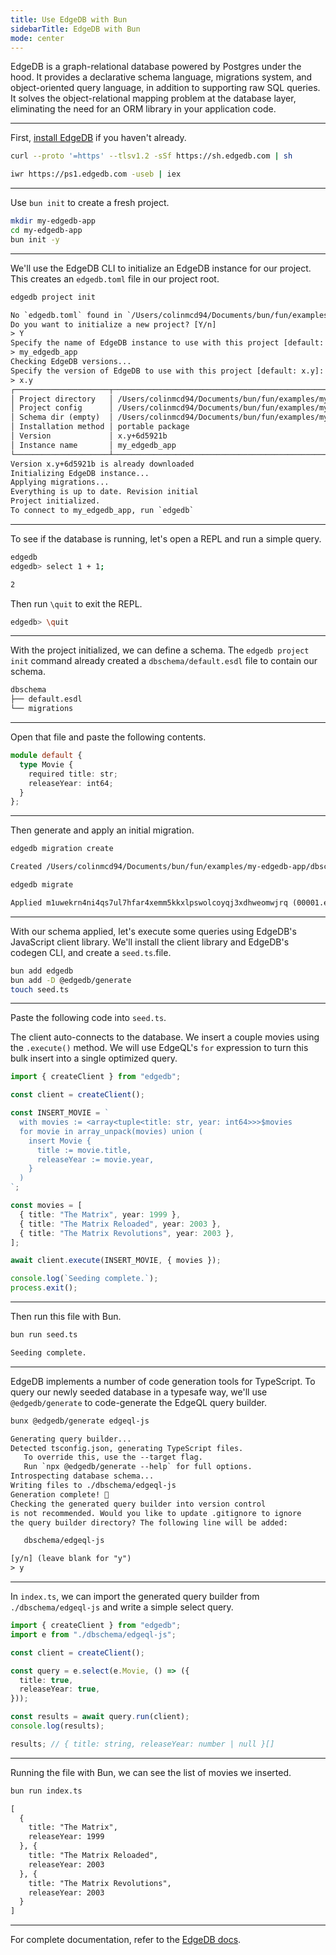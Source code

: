 ---
title: Use EdgeDB with Bun
sidebarTitle: EdgeDB with Bun
mode: center
---

EdgeDB is a graph-relational database powered by Postgres under the hood. It provides a declarative schema language, migrations system, and object-oriented query language, in addition to supporting raw SQL queries. It solves the object-relational mapping problem at the database layer, eliminating the need for an ORM library in your application code.

---

First, [install EdgeDB](https://www.edgedb.com/install) if you haven't already.

<CodeGroup>

```sh Linux/macOS terminal icon="terminal"
curl --proto '=https' --tlsv1.2 -sSf https://sh.edgedb.com | sh
```

```sh Windows terminal icon="windows"
iwr https://ps1.edgedb.com -useb | iex
```

</CodeGroup>

---

Use `bun init` to create a fresh project.

```sh terminal icon="terminal"
mkdir my-edgedb-app
cd my-edgedb-app
bun init -y
```

---

We'll use the EdgeDB CLI to initialize an EdgeDB instance for our project. This creates an `edgedb.toml` file in our project root.

```sh terminal icon="terminal"
edgedb project init
```

```txt
No `edgedb.toml` found in `/Users/colinmcd94/Documents/bun/fun/examples/my-edgedb-app` or above
Do you want to initialize a new project? [Y/n]
> Y
Specify the name of EdgeDB instance to use with this project [default: my_edgedb_app]:
> my_edgedb_app
Checking EdgeDB versions...
Specify the version of EdgeDB to use with this project [default: x.y]:
> x.y
┌─────────────────────┬────────────────────────────────────────────────────────────────────────┐
│ Project directory   │ /Users/colinmcd94/Documents/bun/fun/examples/my-edgedb-app             │
│ Project config      │ /Users/colinmcd94/Documents/bun/fun/examples/my-edgedb-app/edgedb.toml │
│ Schema dir (empty)  │ /Users/colinmcd94/Documents/bun/fun/examples/my-edgedb-app/dbschema    │
│ Installation method │ portable package                                                       │
│ Version             │ x.y+6d5921b                                                            │
│ Instance name       │ my_edgedb_app                                                          │
└─────────────────────┴────────────────────────────────────────────────────────────────────────┘
Version x.y+6d5921b is already downloaded
Initializing EdgeDB instance...
Applying migrations...
Everything is up to date. Revision initial
Project initialized.
To connect to my_edgedb_app, run `edgedb`
```

---

To see if the database is running, let's open a REPL and run a simple query.

```sh terminal icon="terminal"
edgedb
edgedb> select 1 + 1;
```

```txt
2
```

Then run `\quit` to exit the REPL.

```sh terminal icon="terminal"
edgedb> \quit
```

---

With the project initialized, we can define a schema. The `edgedb project init` command already created a `dbschema/default.esdl` file to contain our schema.

```txt File Tree icon="folder-tree"
dbschema
├── default.esdl
└── migrations
```

---

Open that file and paste the following contents.

```ts default.esdl icon="file-code"
module default {
  type Movie {
    required title: str;
    releaseYear: int64;
  }
};
```

---

Then generate and apply an initial migration.

```sh terminal icon="terminal"
edgedb migration create
```

```txt
Created /Users/colinmcd94/Documents/bun/fun/examples/my-edgedb-app/dbschema/migrations/00001.edgeql, id: m1uwekrn4ni4qs7ul7hfar4xemm5kkxlpswolcoyqj3xdhweomwjrq
```

```sh terminal icon="terminal"
edgedb migrate
```

```txt
Applied m1uwekrn4ni4qs7ul7hfar4xemm5kkxlpswolcoyqj3xdhweomwjrq (00001.edgeql)
```

---

With our schema applied, let's execute some queries using EdgeDB's JavaScript client library. We'll install the client library and EdgeDB's codegen CLI, and create a `seed.ts`.file.

```sh terminal icon="terminal"
bun add edgedb
bun add -D @edgedb/generate
touch seed.ts
```

---

Paste the following code into `seed.ts`.

The client auto-connects to the database. We insert a couple movies using the `.execute()` method. We will use EdgeQL's `for` expression to turn this bulk insert into a single optimized query.

```ts seed.ts icon="/icons/typescript.svg"
import { createClient } from "edgedb";

const client = createClient();

const INSERT_MOVIE = `
  with movies := <array<tuple<title: str, year: int64>>>$movies
  for movie in array_unpack(movies) union (
    insert Movie {
      title := movie.title,
      releaseYear := movie.year,
    }
  )
`;

const movies = [
  { title: "The Matrix", year: 1999 },
  { title: "The Matrix Reloaded", year: 2003 },
  { title: "The Matrix Revolutions", year: 2003 },
];

await client.execute(INSERT_MOVIE, { movies });

console.log(`Seeding complete.`);
process.exit();
```

---

Then run this file with Bun.

```sh terminal icon="terminal"
bun run seed.ts
```

```txt
Seeding complete.
```

---

EdgeDB implements a number of code generation tools for TypeScript. To query our newly seeded database in a typesafe way, we'll use `@edgedb/generate` to code-generate the EdgeQL query builder.

```sh terminal icon="terminal"
bunx @edgedb/generate edgeql-js
```

```txt
Generating query builder...
Detected tsconfig.json, generating TypeScript files.
   To override this, use the --target flag.
   Run `npx @edgedb/generate --help` for full options.
Introspecting database schema...
Writing files to ./dbschema/edgeql-js
Generation complete! 🤘
Checking the generated query builder into version control
is not recommended. Would you like to update .gitignore to ignore
the query builder directory? The following line will be added:

   dbschema/edgeql-js

[y/n] (leave blank for "y")
> y
```

---

In `index.ts`, we can import the generated query builder from `./dbschema/edgeql-js` and write a simple select query.

```ts index.ts icon="/icons/typescript.svg"
import { createClient } from "edgedb";
import e from "./dbschema/edgeql-js";

const client = createClient();

const query = e.select(e.Movie, () => ({
  title: true,
  releaseYear: true,
}));

const results = await query.run(client);
console.log(results);

results; // { title: string, releaseYear: number | null }[]
```

---

Running the file with Bun, we can see the list of movies we inserted.

```sh terminal icon="terminal"
bun run index.ts
```

```txt
[
  {
    title: "The Matrix",
    releaseYear: 1999
  }, {
    title: "The Matrix Reloaded",
    releaseYear: 2003
  }, {
    title: "The Matrix Revolutions",
    releaseYear: 2003
  }
]
```

---

For complete documentation, refer to the [EdgeDB docs](https://www.edgedb.com/docs).

